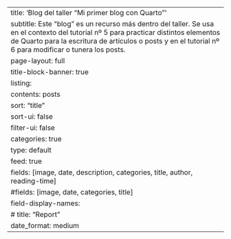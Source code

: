 ---
title: 'Blog del taller "Mi primer blog con Quarto"'
subtitle: Este "blog" es un recurso más dentro del taller. Se usa en el contexto del tutorial nº 5 para practicar distintos elementos de Quarto para la escritura de artículos o posts y en el tutorial nº 6 para modificar o tunera los posts. 
page-layout: full
title-block-banner: true
listing:
  contents: posts
  sort: "title"
  sort-ui: false
  filter-ui: false
  categories: true
  type: default
  feed: true
  fields: [image, date, description, categories, title, author, reading-time]
  #fields: [image, date, categories, title]
  field-display-names:
    # title: "Report"
    date_format: medium
---
